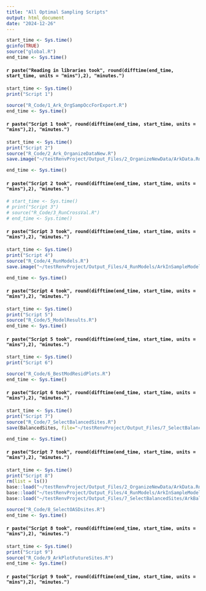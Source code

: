 ```yaml
---
title: "All Optimal Sampling Scripts"
output: html_document
date: "2024-12-26"
---
```


```r
start_time <- Sys.time()
gcinfo(TRUE)
source("global.R")
end_time <- Sys.time()
```
#### `r paste("Reading in libraries took", round(difftime(end_time, start_time, units = "mins"),2), "minutes.")`

```r
start_time <- Sys.time()
print("Script 1")

source("R_Code/1_Ark_OrgSampOccForExport.R")
end_time <- Sys.time()
```
#### `r paste("Script 1 took", round(difftime(end_time, start_time, units = "mins"),2), "minutes.")`


```r
start_time <- Sys.time()
print("Script 2")
source("R_Code/2_Ark_OrganizeDataNew.R")
save.image("~/testRenvProject/Output_Files/2_OrganizeNewData/ArkData.Rdata")

end_time <- Sys.time()

```
#### `r paste("Script 2 took", round(difftime(end_time, start_time, units = "mins"),2), "minutes.")`


```r
# start_time <- Sys.time()
# print("Script 3")
# source("R_Code/3_RunCrossVal.R")
# end_time <- Sys.time()

```
#### `r paste("Script 3 took", round(difftime(end_time, start_time, units = "mins"),2), "minutes.")`



```r
start_time <- Sys.time()
print("Script 4")
source("R_Code/4_RunModels.R")
save.image("~/testRenvProject/Output_Files/4_RunModels/ArkInSampleModels.RData") # save often in case it crashes

end_time <- Sys.time()

```
#### `r paste("Script 4 took", round(difftime(end_time, start_time, units = "mins"),2), "minutes.")`


```r
start_time <- Sys.time()
print("Script 5")
source("R_Code/5_ModelResults.R")
end_time <- Sys.time()

```
#### `r paste("Script 5 took", round(difftime(end_time, start_time, units = "mins"),2), "minutes.")`


```r
start_time <- Sys.time()
print("Script 6")

source("R_Code/6_BestModResidPlots.R")
end_time <- Sys.time()

```
#### `r paste("Script 6 took", round(difftime(end_time, start_time, units = "mins"),2), "minutes.")`


```r
start_time <- Sys.time()
print("Script 7")
source("R_Code/7_SelectBalancedSites.R")
save(BalancedSites, file="~/testRenvProject/Output_Files/7_SelectBalancedSites/ArkBalancedSites.RData")

end_time <- Sys.time()

```
#### `r paste("Script 7 took", round(difftime(end_time, start_time, units = "mins"),2), "minutes.")`


```r
start_time <- Sys.time()
print("Script 8")
rm(list = ls())
base::load("~/testRenvProject/Output_Files/2_OrganizeNewData/ArkData.Rdata")
base::load("~/testRenvProject/Output_Files/4_RunModels/ArkInSampleModels.RData")
base::load("~/testRenvProject/Output_Files/7_SelectBalancedSites/ArkBalancedSites.RData") # base::load("ArkBalancedSites.RData")

source("R_Code/8_SelectOASDsites.R")
end_time <- Sys.time()

```
#### `r paste("Script 8 took", round(difftime(end_time, start_time, units = "mins"),2), "minutes.")`


```r
start_time <- Sys.time()
print("Script 9")
source("R_Code/9_ArkPlotFutureSites.R")
end_time <- Sys.time()

```
#### `r paste("Script 9 took", round(difftime(end_time, start_time, units = "mins"),2), "minutes.")`



